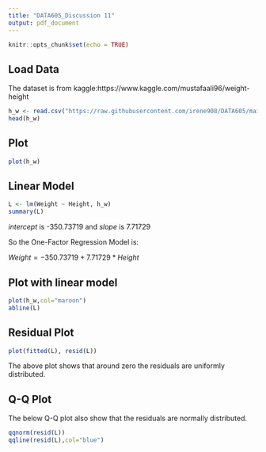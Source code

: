 ---
title: "DATA605_Discussion 11"
output: pdf_document
---

```{r setup, include=FALSE}
knitr::opts_chunk$set(echo = TRUE)
```

## Load Data

The dataset is from kaggle:https://www.kaggle.com/mustafaali96/weight-height

```{r}
h_w <- read.csv("https://raw.githubusercontent.com/irene908/DATA605/main/h_w.csv")
head(h_w)
```

## Plot

```{r}
plot(h_w)
```

## Linear Model

```{r}
L <- lm(Weight ~ Height, h_w)
summary(L)
```

*intercept* is -350.73719 and *slope* is 7.71729 

So the One-Factor Regression Model is:

$Weight = -350.73719 + 7.71729 * Height$

## Plot with linear model

```{r}
plot(h_w,col="maroon")
abline(L)
```

## Residual Plot

```{r}
plot(fitted(L), resid(L))
```

The above plot shows that around zero the residuals are uniformly distributed.

## Q-Q Plot

The below Q-Q plot also show that the residuals are normally distributed.

```{r}
qqnorm(resid(L))
qqline(resid(L),col="blue")
```